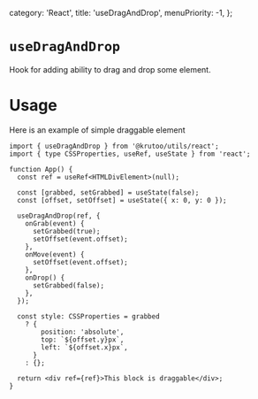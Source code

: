 
  category: 'React',
  title: 'useDragAndDrop',
  menuPriority: -1,
};

# `useDragAndDrop`

<div style={{ marginBottom: '20px' }}>
  <UseDragAndDropDemo />
</div>

Hook for adding ability to drag and drop some element.

# Usage

Here is an example of simple draggable element

```tsx
import { useDragAndDrop } from '@krutoo/utils/react';
import { type CSSProperties, useRef, useState } from 'react';

function App() {
  const ref = useRef<HTMLDivElement>(null);

  const [grabbed, setGrabbed] = useState(false);
  const [offset, setOffset] = useState({ x: 0, y: 0 });

  useDragAndDrop(ref, {
    onGrab(event) {
      setGrabbed(true);
      setOffset(event.offset);
    },
    onMove(event) {
      setOffset(event.offset);
    },
    onDrop() {
      setGrabbed(false);
    },
  });

  const style: CSSProperties = grabbed
    ? {
        position: 'absolute',
        top: `${offset.y}px`,
        left: `${offset.x}px`,
      }
    : {};

  return <div ref={ref}>This block is draggable</div>;
}
```
